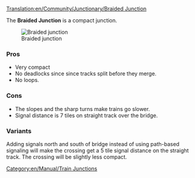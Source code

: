 [[Translation:en/Community/Junctionary/Braided Junction]]
{{en/Community/Junctionary/Navigation}}

The '''Braided Junction''' is a compact junction.

[[File:en/Community/Junctionary/Ttd.braided.compact.4.png|frame|none|Braided junction]]

===Pros===
*Very compact
*No deadlocks since since tracks split before they merge.
*No loops.

===Cons===
*The slopes and the sharp turns make trains go slower.
*Signal distance is 7 tiles on straight track over the bridge.

===Variants===

Adding signals north and south of bridge instead of using path-based signaling will make the crossing get a 5 tile signal distance on the straight track. The crossing will be slightly less compact.

[[Category:en/Manual/Train Junctions]]